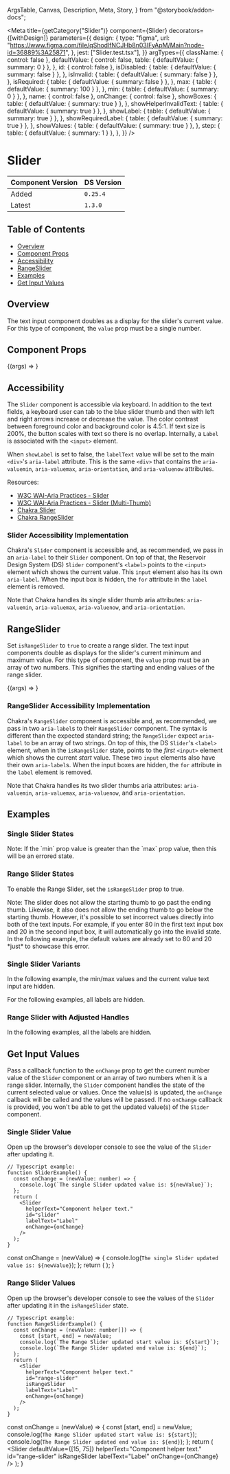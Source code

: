   ArgsTable,
  Canvas,
  Description,
  Meta,
  Story,
} from "@storybook/addon-docs";


<Meta
  title={getCategory("Slider")}
  component={Slider}
  decorators={[withDesign]}
  parameters={{
    design: {
      type: "figma",
      url: "https://www.figma.com/file/qShodlfNCJHb8n03IFyApM/Main?node-id=36889%3A25871",
    },
    jest: ["Slider.test.tsx"],
  }}
  argTypes={{
    className: { control: false },
    defaultValue: {
      control: false,
      table: { defaultValue: { summary: 0 } },
    },
    id: { control: false },
    isDisabled: {
      table: { defaultValue: { summary: false } },
    },
    isInvalid: {
      table: { defaultValue: { summary: false } },
    },
    isRequired: {
      table: { defaultValue: { summary: false } },
    },
    max: {
      table: { defaultValue: { summary: 100 } },
    },
    min: {
      table: { defaultValue: { summary: 0 } },
    },
    name: { control: false },
    onChange: { control: false },
    showBoxes: {
      table: { defaultValue: { summary: true } },
    },
    showHelperInvalidText: {
      table: { defaultValue: { summary: true } },
    },
    showLabel: {
      table: { defaultValue: { summary: true } },
    },
    showRequiredLabel: {
      table: { defaultValue: { summary: true } },
    },
    showValues: {
      table: { defaultValue: { summary: true } },
    },
    step: {
      table: { defaultValue: { summary: 1 } },
    },
  }}
/>

# Slider

| Component Version | DS Version |
| ----------------- | ---------- |
| Added             | `0.25.4`   |
| Latest            | `1.3.0`    |

## Table of Contents

- [Overview](#overview)
- [Component Props](#component-props)
- [Accessibility](#accessibility)
- [RangeSlider](#rangeslider)
- [Examples](#examples)
- [Get Input Values](#get-input-values)

## Overview

<Description of={Slider} />

The text input component doubles as a display for the slider's current value.
For this type of component, the `value` prop must be a single number.

## Component Props

<Canvas withToolbar>
  <Story
    name="Slider with Controls"
    args={{
      className: undefined,
      defaultValue: 50,
      helperText: "Pass in a value from the min 0 to the max 100 values.",
      id: "slider-id",
      invalidText: "Oh no this is an error :(",
      isDisabled: false,
      isInvalid: false,
      isRangeSlider: false,
      isRequired: false,
      labelText: "Slider label",
      max: 100,
      min: 0,
      name: undefined,
      onChange: undefined,
      showBoxes: true,
      showHelperInvalidText: true,
      showLabel: true,
      showRequiredLabel: true,
      showValues: true,
      step: 1,
    }}
    argTypes={{
      isRangeSlider: {
        control: false,
        table: {
          defaultValue: { summary: false },
        },
      },
    }}
  >
    {(args) => <Slider {...args} />}
  </Story>
</Canvas>

<ArgsTable story="Slider with Controls" />

## Accessibility

The `Slider` component is accessible via keyboard. In addition to the text fields,
a keyboard user can tab to the blue slider thumb and then with left and right
arrows increase or decrease the value. The color contrast between foreground
color and background color is 4.5:1. If text size is 200%, the button scales
with text so there is no overlap. Internally, a `Label` is associated with the
`<input>` element.

When `showLabel` is set to false, the `labelText` value will be set to the
main `<div>`'s `aria-label` attribute. This is the same `<div>` that contains the
`aria-valuemin`, `aria-valuemax`, `aria-orientation`, and `aria-valuenow`
attributes.

Resources:

- [W3C WAI-Aria Practices - Slider](https://www.w3.org/TR/wai-aria-practices-1.1/#slider)
- [W3C WAI-Aria Practices - Slider (Multi-Thumb)](https://www.w3.org/TR/wai-aria-practices-1.1/#slidertwothumb)
- [Chakra Slider](https://chakra-ui.com/docs/components/form/slider)
- [Chakra RangeSlider](https://chakra-ui.com/docs/components/form/range-slider)

### Slider Accessibility Implementation

Chakra's `Slider` component is accessible and, as recommended, we pass in an
`aria-label` to their `Slider` component. On top of that, the Reservoir Design
System (DS) `Slider` component's `<label>` points to the `<input>` element
which shows the current value. This `input` element also has its own
`aria-label`. When the input box is hidden, the `for` attribute in the `label`
element is removed.

Note that Chakra handles its single slider thumb aria attributes: `aria-valuemin`,
`aria-valuemax`, `aria-valuenow`, and `aria-orientation`.

## RangeSlider

Set `isRangeSlider` to `true` to create a range slider. The text input
components double as displays for the slider's current minimum and maximum
value. For this type of component, the `value` prop must be an array of two
numbers. This signifies the starting and ending values of the range slider.

<Canvas withToolbar>
  <Story
    name="RangeSlider with Controls"
    args={{
      className: undefined,
      defaultValue: [25, 75],
      helperText: "Pass in a value from the min 0 to the max 100 values.",
      id: "slider-range-id",
      invalidText: "Oh no this is an error :(",
      isDisabled: false,
      isInvalid: false,
      isRangeSlider: true,
      isRequired: false,
      labelText: "Range Slider label",
      max: 100,
      min: 0,
      name: undefined,
      onChange: undefined,
      showBoxes: true,
      showHelperInvalidText: true,
      showLabel: true,
      showRequiredLabel: true,
      showValues: true,
      step: 1,
    }}
    argTypes={{
      isRangeSlider: {
        control: false,
        table: {
          defaultValue: { summary: false },
        },
      },
    }}
  >
    {(args) => <Slider {...args} />}
  </Story>
</Canvas>

### RangeSlider Accessibility Implementation

Chakra's `RangeSlider` component is accessible and, as recommended, we pass in
two `aria-label`s to their `RangeSlider` component. The syntax is different than
the expected standard string; the `RangeSlider` expect `aria-label` to be an array
of two strings. On top of this, the DS `Slider`'s `<label>` element, when in the
`isRangeSlider` state, points to the _first_ `<input>` element which shows the
current _start_ value. These two `input` elements also have their own `aria-label`s.
When the input boxes are hidden, the `for` attribute in the `label` element is removed.

Note that Chakra handles its two slider thumbs aria attributes: `aria-valuemin`,
`aria-valuemax`, `aria-valuenow`, and `aria-orientation`.

## Examples

### Single Slider States

<Canvas>
  <DSProvider>
    <Heading id="heading-single-default" level="four" text="Default State" />
    <Slider
      defaultValue={50}
      helperText="Component helper text."
      id="single-slider"
      invalidText="Component error text :("
      labelText="Label"
    />
  </DSProvider>
</Canvas>

<Canvas>
  <DSProvider>
    <SimpleGrid columns={1} gap="grid.l">
      <Heading id="heading-single-errored" level="four" text="Errored State" />
      <Slider
        defaultValue={50}
        helperText="Component helper text."
        id="errored-slider"
        invalidText="Component error text :("
        labelText="Label"
        isInvalid
      />
      <p>
        Note: If the `min` prop value is greater than the `max` prop value, then
        this will be an errored state.
      </p>
      <Slider
        defaultValue={50}
        helperText="Component helper text."
        id="errored-slider"
        invalidText="The `min` value must be less than the `max` value."
        labelText="Label"
        max={30}
        min={80}
      />
    </SimpleGrid>
  </DSProvider>
</Canvas>

<Canvas>
  <DSProvider>
    <Heading id="heading-single-required" level="four" text="Required State" />
    <Slider
      defaultValue={50}
      helperText="Component helper text."
      id="required-slider"
      invalidText="Component error text :("
      labelText="Label"
      isRequired
    />
  </DSProvider>
</Canvas>

<Canvas>
  <DSProvider>
    <Heading id="heading-single-disabled" level="four" text="Disabled State" />
    <Slider
      defaultValue={50}
      helperText="Component helper text."
      id="disabled-slider"
      invalidText="Component error text :("
      labelText="Label"
      isDisabled
    />
  </DSProvider>
</Canvas>

### Range Slider States

To enable the Range Slider, set the `isRangeSlider` prop to true.

<Canvas>
  <DSProvider>
    <Heading id="heading-range-default" level="four" text="Default State" />
    <Slider
      defaultValue={[25, 75]}
      helperText="Component helper text."
      id="range-slider"
      invalidText="Component error text :("
      labelText="Label"
      isRangeSlider
    />
  </DSProvider>
</Canvas>

<Canvas>
  <DSProvider>
    <Heading id="heading-range-errored" level="four" text="Errored State" />
    <SimpleGrid columns={1} gap="grid.l">
      <Slider
        defaultValue={[25, 75]}
        helperText="Component helper text."
        id="range-error-slider"
        invalidText="Component error text :("
        labelText="Label"
        isRangeSlider
        isInvalid
      />
      <p>
        Note: The slider does not allow the starting thumb to go past the ending
        thumb. Likewise, it also does not allow the ending thumb to go below the
        starting thumb. However, it's possible to set incorrect values directly
        into both of the text inputs. For example, if you enter 80 in the first
        text input box and 20 in the second input box, it will automatically go
        into the invalid state. In the following example, the default values are
        already set to 80 and 20 *just* to showcase this error.
      </p>
      <Slider
        defaultValue={[80, 20]}
        helperText="Component helper text."
        id="range-error-slider2"
        invalidText="Component error text :("
        labelText="Label"
        isRangeSlider
      />
    </SimpleGrid>
  </DSProvider>
</Canvas>

<Canvas>
  <DSProvider>
    <Heading id="heading-range-required" level="four" text="Required State" />
    <Slider
      defaultValue={[25, 75]}
      helperText="Component helper text."
      id="range-required-slider"
      invalidText="Component error text :("
      labelText="Label"
      isRangeSlider
      isRequired
    />
  </DSProvider>
</Canvas>

<Canvas>
  <DSProvider>
    <Heading id="heading-range-disabled" level="four" text="Disabled State" />
    <Slider
      defaultValue={[25, 75]}
      helperText="Component helper text."
      id="single-disabled-slider"
      invalidText="Component error text :("
      labelText="Label"
      isRangeSlider
      isDisabled
    />
  </DSProvider>
</Canvas>

### Single Slider Variants

In the following example, the min/max values and the current value text
input are hidden.

<Canvas>
  <DSProvider>
    <Heading
      id="heading-single-labels"
      level="four"
      text="With and Without Component Labels"
    />
    <SimpleGrid columns={1} gap="grid.xl">
      <Slider
        defaultValue={50}
        helperText="Component helper text."
        id="single-slider-variant-1"
        labelText="Label"
        showValues={false}
        showBoxes={false}
      />
      <Slider
        defaultValue={50}
        helperText="Component helper text."
        id="single-slider-variant-2"
        labelText="Label"
        showValues={false}
        showBoxes={false}
        isRequired
      />
      <Slider
        defaultValue={50}
        helperText="Component helper text."
        id="single-slider-variant-3"
        labelText="Label"
        showValues={false}
        showBoxes={false}
      />
      <Slider
        defaultValue={50}
        helperText="Component helper text."
        id="single-slider-variant-4"
        labelText="Label"
        showHelperInvalidText={false}
        showValues={false}
        showBoxes={false}
      />
      <Slider
        defaultValue={50}
        helperText="Component helper text."
        id="single-slider-variant-5"
        labelText="Label"
        showValues={false}
        showBoxes={false}
        showLabel={false}
      />
    </SimpleGrid>
  </DSProvider>
</Canvas>

For the following examples, all labels are hidden.

<Canvas>
  <DSProvider>
    <Heading
      id="heading-single-labels-inputs"
      level="four"
      text="With and Without Internal Inputs and Labels"
    />
    <SimpleGrid columns={1} gap="grid.xl">
      <Slider
        defaultValue={50}
        helperText="Component helper text."
        id="hidden-labels-1"
        labelText="Label"
        showHelperInvalidText={false}
        showLabel={false}
      />
      <Slider
        defaultValue={50}
        helperText="Component helper text."
        id="hidden-labels-2"
        labelText="Label"
        showHelperInvalidText={false}
        showLabel={false}
        showBoxes={false}
      />
      <Slider
        defaultValue={50}
        helperText="Component helper text."
        id="hidden-labels-3"
        labelText="Label"
        showHelperInvalidText={false}
        showLabel={false}
        showValues={false}
      />
      <Slider
        defaultValue={50}
        helperText="Component helper text."
        id="hidden-labels-4"
        labelText="Label"
        showHelperInvalidText={false}
        showLabel={false}
        showValues={false}
        showBoxes={false}
      />
    </SimpleGrid>
  </DSProvider>
</Canvas>

### Range Slider with Adjusted Handles

In the following examples, all the labels are hidden.

<Canvas>
  <DSProvider>
    <SimpleGrid columns={1} gap="grid.xl">
      <Slider
        defaultValue={[15, 75]}
        helperText="Component helper text."
        id="range-slider-1"
        isRangeSlider
        labelText="Label"
        showHelperInvalidText={false}
        showLabel={false}
      />
      <Slider
        defaultValue={[15, 75]}
        helperText="Component helper text."
        id="range-slider-1"
        isRangeSlider
        labelText="Label"
        showBoxes={false}
        showHelperInvalidText={false}
        showLabel={false}
      />
      <Slider
        defaultValue={[15, 75]}
        helperText="Component helper text."
        id="range-slider-3"
        isRangeSlider
        labelText="Label"
        showHelperInvalidText={false}
        showLabel={false}
        showValues={false}
      />
      <Slider
        defaultValue={[15, 75]}
        helperText="Component helper text."
        id="range-slider-4"
        isRangeSlider
        labelText="Label"
        showBoxes={false}
        showHelperInvalidText={false}
        showLabel={false}
        showValues={false}
      />
    </SimpleGrid>
  </DSProvider>
</Canvas>

## Get Input Values

Pass a callback function to the `onChange` prop to get the current number value
of the `Slider` component or an array of two numbers when it is a range slider.
Internally, the `Slider` component handles the state of the current selected
value or values. Once the value(s) is updated, the `onChange` callback will be
called and the values will be passed. If no `onChange` callback is provided,
you won't be able to get the updated value(s) of the `Slider` component.

### Single Slider Value

Open up the browser's developer console to see the value of the `Slider`
after updating it.

```tsx
// Typescript example:
function SliderExample() {
  const onChange = (newValue: number) => {
    console.log(`The single Slider updated value is: ${newValue}`);
  };
  return (
    <Slider
      helperText="Component helper text."
      id="slider"
      labelText="Label"
      onChange={onChange}
    />
  );
}
```

  const onChange = (newValue) => {
    console.log(`The single Slider updated value is: ${newValue}`);
  };
  return (
    <Slider
      helperText="Component helper text."
      id="slider"
      labelText="Label"
      onChange={onChange}
    />
  );
}

<Canvas>
  <DSProvider>
    <SliderExample />
  </DSProvider>
</Canvas>

### Range Slider Values

Open up the browser's developer console to see the values of the `Slider`
after updating it in the `isRangeSlider` state.

```tsx
// Typescript example:
function RangeSliderExample() {
  const onChange = (newValue: number[]) => {
    const [start, end] = newValue;
    console.log(`The Range Slider updated start value is: ${start}`);
    console.log(`The Range Slider updated end value is: ${end}`);
  };
  return (
    <Slider
      helperText="Component helper text."
      id="range-slider"
      isRangeSlider
      labelText="Label"
      onChange={onChange}
    />
  );
}
```

  const onChange = (newValue) => {
    const [start, end] = newValue;
    console.log(`The Range Slider updated start value is: ${start}`);
    console.log(`The Range Slider updated end value is: ${end}`);
  };
  return (
    <Slider
      defaultValue={[15, 75]}
      helperText="Component helper text."
      id="range-slider"
      isRangeSlider
      labelText="Label"
      onChange={onChange}
    />
  );
}

<Canvas>
  <DSProvider>
    <RangeSliderExample />
  </DSProvider>
</Canvas>
